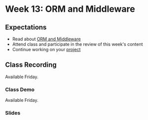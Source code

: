 # Week 13: ORM and Middleware

## Expectations

- Read about [ORM and Middleware](/week-13/orm-and-middleware)
- Attend class and participate in the review of this week's content
- Continue working on your [project](/week-13/project)

## Class Recording

Available Friday.

### Class Demo

Available Friday.

### Slides


<Slideshow file="/week-13/slides" />

